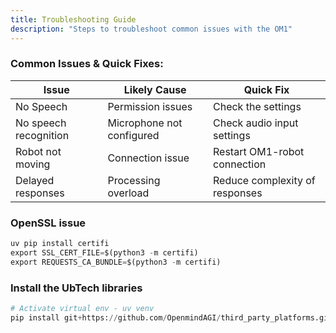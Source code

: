 ```yaml
---
title: Troubleshooting Guide
description: "Steps to troubleshoot common issues with the OM1"
---
```

### Common Issues & Quick Fixes:
| Issue              | Likely Cause              | Quick Fix                            |
|--------------------|---------------------------|--------------------------------------|
| No Speech          | Permission issues         | Check the settings                   |
| No speech recognition | Microphone not configured | Check audio input settings        |
| Robot not moving   | Connection issue          | Restart OM1-robot connection         |
| Delayed responses  | Processing overload       | Reduce complexity of responses       |


### OpenSSL issue 
```python
uv pip install certifi
export SSL_CERT_FILE=$(python3 -m certifi)   
export REQUESTS_CA_BUNDLE=$(python3 -m certifi)   
```

### Install the UbTech libraries
```python
# Activate virtual env - uv venv
pip install git+https://github.com/OpenmindAGI/third_party_platforms.git#subdirectory=ubtech/ubtech
```

